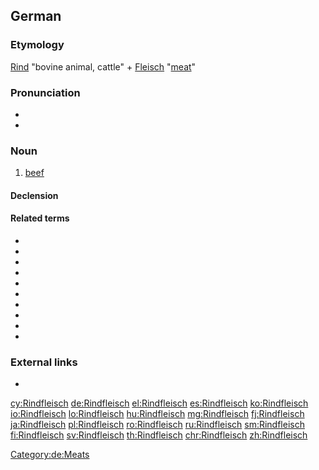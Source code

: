 {{wikipedia|lang=de}}
==German==

===Etymology===
[[Rind]] "bovine animal, cattle" + [[Fleisch]] "[[meat]]"

===Pronunciation===
* {{IPA|/ˈʀɪntflaɪ̯ʃ/|lang=de}}
* {{audio|De-Rindfleisch.ogg|audio|lang=de}}

===Noun===
{{de-noun|n|Rindfleischs|gen2=Rindfleisches|-}}
# [[beef]]
====Declension====
{{de-decl-noun-n|(e)s|n=sg}}

====Related terms====
* {{l|de|Rinderbraten}}
* {{l|de|Rindersteak}}
* {{l|de|Rinderhirte}}
* {{l|de|Rindvieh}}
* {{l|de|Kalbfleisch}}
* {{l|de|Lammfleisch}}
* {{l|de|Hühnerfleisch}}
* {{l|de|Schweinefleisch}}
* {{l|de|Hackfleisch}}
* {{l|de|Fruchtfleisch}}

===External links===
* {{R:Duden}}

[[Category:de:Meats]]

[[cy:Rindfleisch]]
[[de:Rindfleisch]]
[[el:Rindfleisch]]
[[es:Rindfleisch]]
[[ko:Rindfleisch]]
[[io:Rindfleisch]]
[[lo:Rindfleisch]]
[[hu:Rindfleisch]]
[[mg:Rindfleisch]]
[[fj:Rindfleisch]]
[[ja:Rindfleisch]]
[[pl:Rindfleisch]]
[[ro:Rindfleisch]]
[[ru:Rindfleisch]]
[[sm:Rindfleisch]]
[[fi:Rindfleisch]]
[[sv:Rindfleisch]]
[[th:Rindfleisch]]
[[chr:Rindfleisch]]
[[zh:Rindfleisch]]